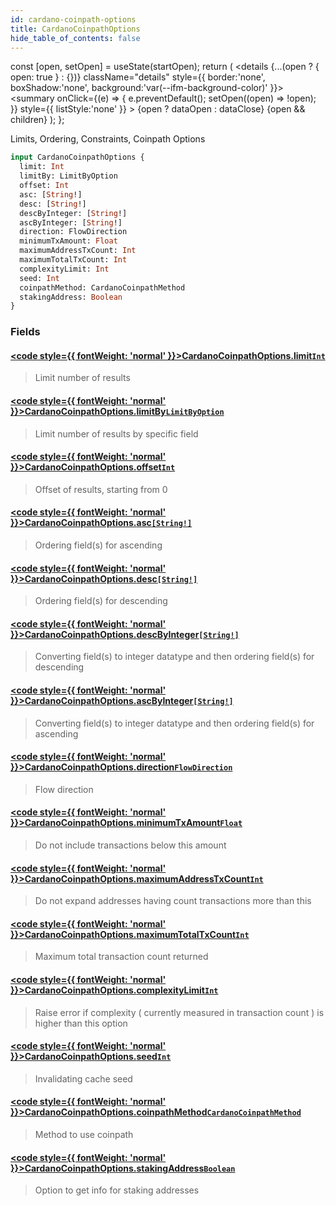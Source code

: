 ```yaml
---
id: cardano-coinpath-options
title: CardanoCoinpathOptions
hide_table_of_contents: false
---
```







  const [open, setOpen] = useState(startOpen);
  return (
    <details {...(open ? { open: true } : {})} className="details" style={{ border:'none', boxShadow:'none', background:'var(--ifm-background-color)' }}>
      <summary
        onClick={(e) => {
          e.preventDefault();
          setOpen((open) => !open);
        }}
        style={{ listStyle:'none' }}
      >
      {open ? dataOpen : dataClose}
      </summary>
      {open && children}
    </details>
  );
};








Limits, Ordering, Constraints, Coinpath Options


```graphql
input CardanoCoinpathOptions {
  limit: Int
  limitBy: LimitByOption
  offset: Int
  asc: [String!]
  desc: [String!]
  descByInteger: [String!]
  ascByInteger: [String!]
  direction: FlowDirection
  minimumTxAmount: Float
  maximumAddressTxCount: Int
  maximumTotalTxCount: Int
  complexityLimit: Int
  seed: Int
  coinpathMethod: CardanoCoinpathMethod
  stakingAddress: Boolean
}
```




### Fields

#### [<code style={{ fontWeight: 'normal' }}>CardanoCoinpathOptions.<b>limit</b></code>](#)<Bullet />[`Int`](/docs/graphql-reference/scalars/int) <Badge class="badge badge--secondary" text="scalar"/> 
> 
> 
> Limit number of results
> 

#### [<code style={{ fontWeight: 'normal' }}>CardanoCoinpathOptions.<b>limitBy</b></code>](#)<Bullet />[`LimitByOption`](/docs/graphql-reference/inputs/limit-by-option) <Badge class="badge badge--secondary" text="input"/> 
> 
> 
> Limit number of results by specific field
> 

#### [<code style={{ fontWeight: 'normal' }}>CardanoCoinpathOptions.<b>offset</b></code>](#)<Bullet />[`Int`](/docs/graphql-reference/scalars/int) <Badge class="badge badge--secondary" text="scalar"/> 
> 
> 
> Offset of results, starting from 0
> 

#### [<code style={{ fontWeight: 'normal' }}>CardanoCoinpathOptions.<b>asc</b></code>](#)<Bullet />[`[String!]`](/docs/graphql-reference/scalars/string) <Badge class="badge badge--secondary" text="list"/> <Badge class="badge badge--secondary" text="scalar"/> 
> 
> 
> Ordering field(s) for ascending
> 

#### [<code style={{ fontWeight: 'normal' }}>CardanoCoinpathOptions.<b>desc</b></code>](#)<Bullet />[`[String!]`](/docs/graphql-reference/scalars/string) <Badge class="badge badge--secondary" text="list"/> <Badge class="badge badge--secondary" text="scalar"/> 
> 
> 
> Ordering field(s) for descending
> 

#### [<code style={{ fontWeight: 'normal' }}>CardanoCoinpathOptions.<b>descByInteger</b></code>](#)<Bullet />[`[String!]`](/docs/graphql-reference/scalars/string) <Badge class="badge badge--secondary" text="list"/> <Badge class="badge badge--secondary" text="scalar"/> 
> 
> 
> Converting field(s) to integer datatype and then ordering field(s) for descending
> 

#### [<code style={{ fontWeight: 'normal' }}>CardanoCoinpathOptions.<b>ascByInteger</b></code>](#)<Bullet />[`[String!]`](/docs/graphql-reference/scalars/string) <Badge class="badge badge--secondary" text="list"/> <Badge class="badge badge--secondary" text="scalar"/> 
> 
> 
> Converting field(s) to integer datatype and then ordering field(s) for ascending
> 

#### [<code style={{ fontWeight: 'normal' }}>CardanoCoinpathOptions.<b>direction</b></code>](#)<Bullet />[`FlowDirection`](/docs/graphql-reference/enums/flow-direction) <Badge class="badge badge--secondary" text="enum"/> 
> 
> 
> Flow direction
> 

#### [<code style={{ fontWeight: 'normal' }}>CardanoCoinpathOptions.<b>minimumTxAmount</b></code>](#)<Bullet />[`Float`](/docs/graphql-reference/scalars/float) <Badge class="badge badge--secondary" text="scalar"/> 
> 
> 
> Do not include transactions below this amount
> 

#### [<code style={{ fontWeight: 'normal' }}>CardanoCoinpathOptions.<b>maximumAddressTxCount</b></code>](#)<Bullet />[`Int`](/docs/graphql-reference/scalars/int) <Badge class="badge badge--secondary" text="scalar"/> 
> 
> 
> Do not expand addresses having count transactions more than this
> 

#### [<code style={{ fontWeight: 'normal' }}>CardanoCoinpathOptions.<b>maximumTotalTxCount</b></code>](#)<Bullet />[`Int`](/docs/graphql-reference/scalars/int) <Badge class="badge badge--secondary" text="scalar"/> 
> 
> 
> Maximum total transaction count returned
> 

#### [<code style={{ fontWeight: 'normal' }}>CardanoCoinpathOptions.<b>complexityLimit</b></code>](#)<Bullet />[`Int`](/docs/graphql-reference/scalars/int) <Badge class="badge badge--secondary" text="scalar"/> 
> 
> 
> Raise error if complexity ( currently measured in transaction count ) is higher than this option
> 

#### [<code style={{ fontWeight: 'normal' }}>CardanoCoinpathOptions.<b>seed</b></code>](#)<Bullet />[`Int`](/docs/graphql-reference/scalars/int) <Badge class="badge badge--secondary" text="scalar"/> 
> 
> 
> Invalidating cache seed
> 

#### [<code style={{ fontWeight: 'normal' }}>CardanoCoinpathOptions.<b>coinpathMethod</b></code>](#)<Bullet />[`CardanoCoinpathMethod`](/docs/graphql-reference/enums/cardano-coinpath-method) <Badge class="badge badge--secondary" text="enum"/> 
> 
> 
> Method to use coinpath
> 

#### [<code style={{ fontWeight: 'normal' }}>CardanoCoinpathOptions.<b>stakingAddress</b></code>](#)<Bullet />[`Boolean`](/docs/graphql-reference/scalars/boolean) <Badge class="badge badge--secondary" text="scalar"/> 
> 
> 
> Option to get info for staking addresses
> 



